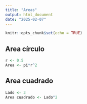 ```yaml
---
title: "Areas"
output: html_document
date: "2025-02-07"
---
```


```r
knitr::opts_chunk$set(echo = TRUE)
```

## Area círculo



```r
r <- 0.5
Area <- pi*r^2

```

## Area cuadrado



```r
Lado <- 3
Area cuadrado <- Lado^2

```
